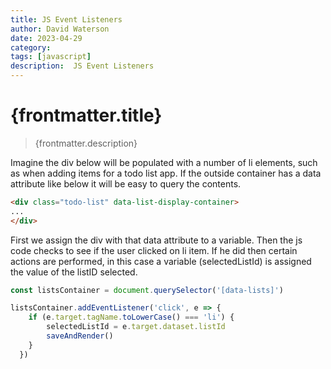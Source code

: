 ```yaml
---
title: JS Event Listeners
author: David Waterson
date: 2023-04-29
category: 
tags: [javascript]
description:  JS Event Listeners
---
```

# {frontmatter.title}
> {frontmatter.description}

Imagine the div below will be populated with a number of li elements, such as when adding items for a todo list app. If the outside container has a data
attribute like below it will be easy to query the contents.

```html
<div class="todo-list" data-list-display-container>
...
</div>
```
First we assign the div with that data attribute to a variable. Then the js code checks to see if the user clicked on li item.
If he did then certain actions are performed, in this case a variable (selectedListId) is assigned the value of the listID selected.

```js
const listsContainer = document.querySelector('[data-lists]')

listsContainer.addEventListener('click', e => {
    if (e.target.tagName.toLowerCase() === 'li') {
        selectedListId = e.target.dataset.listId
        saveAndRender()
    }
  })

```



    
